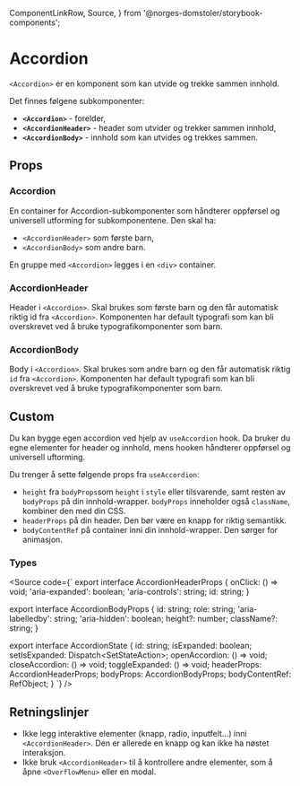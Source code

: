   ComponentLinkRow,
  Source,
} from '@norges-domstoler/storybook-components';

<Meta of={AccordionStories} />

# Accordion

<ComponentLinkRow
  docsHref="https://design.domstol.no/987b33f71/p/648734-accordion-"
  figmaHref="https://www.figma.com/design/ewqSDmkgqDQ5PyOsRp4V5b/DDS-Komponenter?node-id=17381-2896"
  githubHref="https://github.com/domstolene/designsystem/tree/main/packages/components/src/components/Accordion"
  storybookHref="https://domstolene.github.io/designsystem/?path=/story/dds-components-components-accordion--default"
/>

`<Accordion>` er en komponent som kan utvide og trekke sammen innhold.

Det finnes følgene subkomponenter:

- **`<Accordion>`** - forelder,
- **`<AccordionHeader>`** - header som utvider og trekker sammen innhold,
- **`<AccordionBody>`** - innhold som kan utvides og trekkes sammen.

## Props

### Accordion

En container for Accordion-subkomponenter som håndterer oppførsel og universell utforming for subkomponentene. Den skal ha:

- `<AccordionHeader>` som første barn,
- `<AccordionBody>` som andre barn.

En gruppe med `<Accordion>` legges i en `<div>` container.

<Canvas of={AccordionStories.Preview} />

<Controls of={AccordionStories.Preview} />

### AccordionHeader

Header i `<Accordion>`. Skal brukes som første barn og den får automatisk riktig id fra `<Accordion>`. Komponenten har default typografi som kan bli overskrevet ved å bruke typografikomponenter som barn.

<ArgTypes of={AccordionHeader} />

### AccordionBody

Body i `<Accordion>`. Skal brukes som andre barn og den får automatisk riktig `id` fra `<Accordion>`. Komponenten har default typografi som kan bli overskrevet ved å bruke typografikomponenter som barn.

<ArgTypes of={AccordionBody} />

## Custom

Du kan bygge egen accordion ved hjelp av `useAccordion` hook. Da bruker du egne elementer for header og innhold, mens hooken håndterer oppførsel og universell uftorming.

Du trenger å sette følgende props fra `useAccordion`:

- `height` fra `bodyProps`som `height` i `style` eller tilsvarende, samt resten av `bodyProps` på din innhold-wrapper. `bodyProps` inneholder også `className`, kombiner den med din CSS.
- `headerProps` på din header. Den bør være en knapp for riktig semantikk.
- `bodyContentRef` på container inni din innhold-wrapper. Den sørger for animasjon.

<Canvas of={AccordionStories.Custom} />

### Types

<Source code={`
export interface AccordionHeaderProps {
  onClick: () => void;
  'aria-expanded': boolean;
  'aria-controls': string;
  id: string;
}

export interface AccordionBodyProps {
  id: string;
  role: string;
  'aria-labelledby': string;
  'aria-hidden': boolean;
  height?: number;
  className?: string;
}

export interface AccordionState {
  id: string;
  isExpanded: boolean;
  setIsExpanded: Dispatch<SetStateAction<boolean>>;
  openAccordion: () => void;
  closeAccordion: () => void;
  toggleExpanded: () => void;
  headerProps: AccordionHeaderProps;
  bodyProps: AccordionBodyProps;
  bodyContentRef: RefObject<HTMLDivElement>;
}
`} />

## Retningslinjer

- Ikke legg interaktive elementer (knapp, radio, inputfelt...) inni `<AccordionHeader>`. Den er allerede en knapp og kan ikke ha nøstet interaksjon.
- Ikke bruk `<AccordionHeader>` til å kontrollere andre elementer, som å åpne `<OverflowMenu>` eller en modal.
